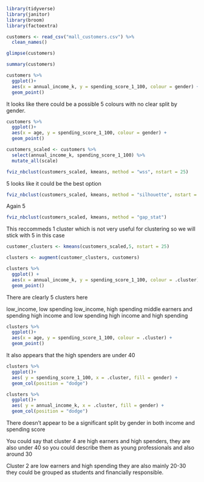 ```r
library(tidyverse)
library(janitor)
library(broom)
library(factoextra)
```

```r
customers <- read_csv("mall_customers.csv") %>% 
  clean_names()
```

```r
glimpse(customers)
```

```r
summary(customers)
```

```r
customers %>% 
  ggplot()+ 
  aes(x = annual_income_k, y = spending_score_1_100, colour = gender) + 
  geom_point()
```
It looks like there could be a possible 5 colours with no clear split by gender.


```r
customers %>% 
  ggplot()+ 
  aes(x = age, y = spending_score_1_100, colour = gender) + 
  geom_point()
```

```r
customers_scaled <- customers %>% 
  select(annual_income_k, spending_score_1_100) %>% 
  mutate_all(scale)
```


```r
fviz_nbclust(customers_scaled, kmeans, method = "wss", nstart = 25)
```
5 looks like it could be the best option 
```r
fviz_nbclust(customers_scaled, kmeans, method = "silhouette", nstart = 25)
```
Again 5

```r
fviz_nbclust(customers_scaled, kmeans, method = "gap_stat")
```

This reccommeds 1 cluster which is not very useful for clustering so we will stick with 5 in this case


```r
customer_clusters <- kmeans(customers_scaled,5, nstart = 25)

clusters <- augment(customer_clusters, customers)
```


```r
clusters %>% 
  ggplot() + 
  aes(x = annual_income_k, y = spending_score_1_100, colour = .cluster) + 
  geom_point()
```
There are clearly 5 clusters here

low_income, low spending
low_income, high spending
middle earners and spending
high income and low spending
high income and high spending 

```r
clusters %>% 
  ggplot()+ 
  aes(x = age, y = spending_score_1_100, colour = .cluster) + 
  geom_point()
```
It also appears that the high spenders are under 40 


```r
clusters %>% 
  ggplot()+ 
  aes( y = spending_score_1_100, x = .cluster, fill = gender) + 
  geom_col(position = "dodge")

clusters %>% 
  ggplot()+ 
  aes( y = annual_income_k, x = .cluster, fill = gender) + 
  geom_col(position = "dodge")
```

There doesn't appear to be a significant split by gender in both income and spending score

You could say that cluster 4 are high earners and high spenders, they are also under 40 so you could describe them as young professionals and also around 30

Cluster 2 are low earners and high spending they are also mainly 20-30 they could be grouped as students and financially responsible. 

